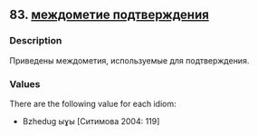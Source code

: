 ## 83. <a href =  'https://agricolamz.github.io/The_Circassian_Isoglosses_Database/83.html'>междометие подтверждения</a>
### Description

Приведены междометия, используемые для подтверждения.

### Values
There are the following value for each idiom:

* Bzhedug  ыɣы [Ситимова 2004: 119] 

